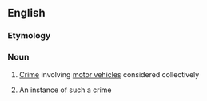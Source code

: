 ==English==

===Etymology===
{{compound|auto|crime}}

===Noun===
{{en-noun|s|-}}

# {{context|uncountable|lang=en}} [[crime|Crime]] involving [[motor vehicle]]s considered collectively
# {{context|countable|lang=en}} An instance of such a crime